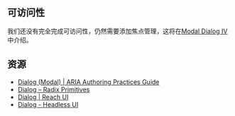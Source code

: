 ## 可访问性

我们还没有完全完成可访问性，仍然需要添加焦点管理，这将在[Modal Dialog IV](/questions/user-interface/modal-dialog-iv)中介绍。

## 资源

* [Dialog (Modal) | ARIA Authoring Practices Guide](https://www.w3.org/WAI/ARIA/apg/patterns/dialog-modal/)
* [Dialog – Radix Primitives](https://www.radix-ui.com/primitives/docs/components/dialog)
* [Dialog | Reach UI](https://reach.tech/dialog)
* [Dialog - Headless UI](https://headlessui.com/react/dialog)
